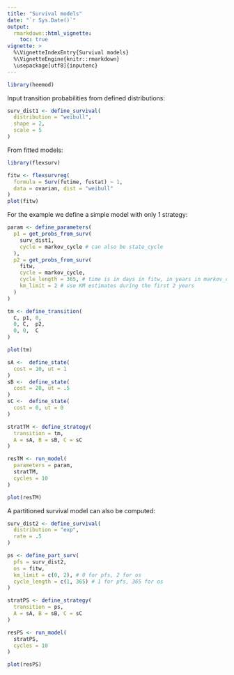```yaml
---
title: "Survival models"
date: "`r Sys.Date()`"
output:
  rmarkdown::html_vignette:
    toc: true 
vignette: >
  %\VignetteIndexEntry{Survival models}
  %\VignetteEngine{knitr::rmarkdown}
  \usepackage[utf8]{inputenc}
---
```


```r
library(heemod)
```

Input transition probabilities from defined distributions:

```r
surv_dist1 <- define_survival(
  distribution = "weibull",
  shape = 2,
  scale = 5
)
```

From fitted models:

```r
library(flexsurv)

fitw <- flexsurvreg(
  formula = Surv(futime, fustat) ~ 1,
  data = ovarian, dist = "weibull"
)
plot(fitw)
```

For the example we define a simple model with only 1 strategy:

```r
param <- define_parameters(
  p1 = get_probs_from_surv(
    surv_dist1,
    cycle = markov_cycle # can also be state_cycle
  ),
  p2 = get_probs_from_surv(
    fitw,
    cycle = markov_cycle,
    cycle_length = 365, # time is in days in fitw, in years in markov_cycle
    km_limit = 2 # use KM estimates during the first 2 years
  )
)

tm <- define_transition(
  C, p1, 0,
  0, C,  p2,
  0, 0,  C
)

plot(tm)

sA <-  define_state(
  cost = 10, ut = 1
)
sB <-  define_state(
  cost = 20, ut = .5
)
sC <-  define_state(
  cost = 0, ut = 0
)

stratTM <- define_strategy(
  transition = tm,
  A = sA, B = sB, C = sC
)

resTM <- run_model(
  parameters = param,
  stratTM,
  cycles = 10
)
```

```r
plot(resTM)
```


A partitioned survival model can also be computed:

```r
surv_dist2 <- define_survival(
  distribution = "exp",
  rate = .5
)

ps <- define_part_surv(
  pfs = surv_dist2,
  os = fitw,
  km_limit = c(0, 2), # 0 for pfs, 2 for os
  cycle_length = c(1, 365) # 1 for pfs, 365 for os
)

stratPS <- define_strategy(
  transition = ps,
  A = sA, B = sB, C = sC
)

resPS <- run_model(
  stratPS,
  cycles = 10
)
```

```r
plot(resPS)
```
